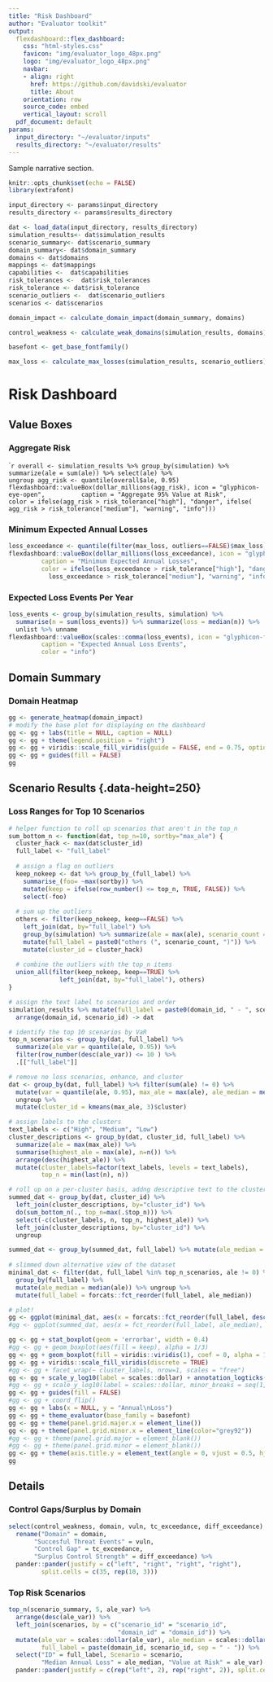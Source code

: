 ```yaml
---
title: "Risk Dashboard"
author: "Evaluator toolkit"
output:
  flexdashboard::flex_dashboard:
    css: "html-styles.css"
    favicon: "img/evaluator_logo_48px.png"
    logo: "img/evaluator_logo_48px.png"
    navbar:
    - align: right
      href: https://github.com/davidski/evaluator
      title: About
    orientation: row
    source_code: embed
    vertical_layout: scroll
  pdf_document: default
params:
  input_directory: "~/evaluator/inputs"
  results_directory: "~/evaluator/results"
---
```


Sample narrative section.

```r
knitr::opts_chunk$set(echo = FALSE) 
library(extrafont)

input_directory <- params$input_directory
results_directory <- params$results_directory
```

```r
dat <- load_data(input_directory, results_directory)
simulation_results<- dat$simulation_results
scenario_summary<- dat$scenario_summary
domain_summary<- dat$domain_summary
domains <- dat$domains
mappings <- dat$mappings
capabilities <-  dat$capabilities
risk_tolerances <-  dat$risk_tolerances
risk_tolerance <- dat$risk_tolerance
scenario_outliers <-  dat$scenario_outliers
scenarios <- dat$scenarios
```

```r
domain_impact <- calculate_domain_impact(domain_summary, domains)
```

```r
control_weakness <- calculate_weak_domains(simulation_results, domains)
```

```r
basefont <- get_base_fontfamily()
```

```r
max_loss <- calculate_max_losses(simulation_results, scenario_outliers)
```

Risk Dashboard
=======================================================================

Value Boxes
-----------------------------------------------------------------------

### Aggregate Risk

````r
overall <- simulation_results %>% group_by(simulation) %>% 
                     summarize(ale = sum(ale)) %>% select(ale) %>%
                     ungroup
agg_risk <- quantile(overall$ale, 0.95)
flexdashboard::valueBox(dollar_millions(agg_risk), icon = "glyphicon-eye-open",
         caption = "Aggregate 95% Value at Risk",
         color = ifelse(agg_risk > risk_tolerance["high"], "danger", ifelse(
           agg_risk > risk_tolerance["medium"], "warning", "info")))
```

### Minimum Expected Annual Losses

```r
loss_exceedance <- quantile(filter(max_loss, outliers==FALSE)$max_loss, .2)
flexdashboard::valueBox(dollar_millions(loss_exceedance), icon = "glyphicon-warning-sign",
         caption = "Minimum Expected Annual Losses",
         color = ifelse(loss_exceedance > risk_tolerance["high"], "danger", ifelse(
           loss_exceedance > risk_tolerance["medium"], "warning", "info")))
```

### Expected Loss Events Per Year

```r
loss_events <- group_by(simulation_results, simulation) %>% 
  summarise(n = sum(loss_events)) %>% summarize(loss = median(n)) %>% 
  unlist %>% unname
flexdashboard::valueBox(scales::comma(loss_events), icon = "glyphicon-flag",
         caption = "Expected Annual Loss Events",
         color = "info")

```

Domain Summary {data-height=150}
-----------------------------------------------------------------------

### Domain Heatmap {.no-padding}

```r
gg <- generate_heatmap(domain_impact)
# modify the base plot for displaying on the dashboard
gg <- gg + labs(title = NULL, caption = NULL)
gg <- gg + theme(legend.position = "right")
gg <- gg + viridis::scale_fill_viridis(guide = FALSE, end = 0.75, option = "D")
gg <- gg + guides(fill = FALSE)
gg
```

Scenario Results {.data-height=250}
-----------------------------------------------------------------------

### Loss Ranges for Top 10 Scenarios {.no-padding}

```r
# helper function to roll up scenarios that aren't in the top_n
sum_bottom_n <- function(dat, top_n=10, sortby="max_ale") {
  cluster_hack <- max(dat$cluster_id)
  full_label <- "full_label"
  
  # assign a flag on outliers
  keep_nokeep <- dat %>% group_by_(full_label) %>% 
    summarise_(foo= ~max(sortby)) %>% 
    mutate(keep = ifelse(row_number() <= top_n, TRUE, FALSE)) %>% 
    select(-foo)
  
  # sum up the outliers
  others <- filter(keep_nokeep, keep==FALSE) %>% 
    left_join(dat, by="full_label") %>% 
    group_by(simulation) %>% summarize(ale = max(ale), scenario_count = n()) %>% 
    mutate(full_label = paste0("others (", scenario_count, ")")) %>% 
    mutate(cluster_id = cluster_hack)
  
  # combine the outliers with the top_n items
  union_all(filter(keep_nokeep, keep==TRUE) %>% 
              left_join(dat, by="full_label"), others)
}

# assign the text label to scenarios and order
simulation_results %>% mutate(full_label = paste0(domain_id, " - ", scenario_id)) %>% 
  arrange(domain_id, scenario_id) -> dat 

# identify the top 10 scenarios by VaR
top_n_scenarios <- group_by(dat, full_label) %>% 
  summarize(ale_var = quantile(ale, 0.95)) %>% 
  filter(row_number(desc(ale_var)) <= 10 ) %>% 
  .[["full_label"]]

# remove no loss scenarios, enhance, and cluster
dat <- group_by(dat, full_label) %>% filter(sum(ale) != 0) %>% 
  mutate(var = quantile(ale, 0.95), max_ale = max(ale), ale_median = median(ale)) %>% 
  ungroup %>% 
  mutate(cluster_id = kmeans(max_ale, 3)$cluster)

# assign labels to the clusters
text_labels <- c("High", "Medium", "Low")
cluster_descriptions <- group_by(dat, cluster_id, full_label) %>% 
  summarize(ale = max(max_ale)) %>% 
  summarise(highest_ale = max(ale), n=n()) %>% 
  arrange(desc(highest_ale)) %>% 
  mutate(cluster_labels=factor(text_labels, levels = text_labels),
         top_n = min(last(n), n))

# roll up on a per-cluster basis, addng descriptive text to the cluster
summed_dat <- group_by(dat, cluster_id) %>% 
  left_join(cluster_descriptions, by="cluster_id") %>% 
  do(sum_bottom_n(., top_n=max(.$top_n))) %>% 
  select(-c(cluster_labels, n, top_n, highest_ale)) %>% 
  left_join(cluster_descriptions, by="cluster_id") %>% 
  ungroup

summed_dat <- group_by(summed_dat, full_label) %>% mutate(ale_median = median(ale))
  
# slimmed down alternative view of the dataset
minimal_dat <- filter(dat, full_label %in% top_n_scenarios, ale != 0) %>% 
  group_by(full_label) %>% 
  mutate(ale_median = median(ale)) %>% ungroup %>% 
  mutate(full_label = forcats::fct_reorder(full_label, ale_median))

# plot!
gg <- ggplot(minimal_dat, aes(x = forcats::fct_reorder(full_label, desc(ale_median)), y = ale + 1))
#gg <- ggplot(summed_dat, aes(x = fct_reorder(full_label, ale_median), y = ale))

gg <- gg + stat_boxplot(geom = 'errorbar', width = 0.4)
#gg <- gg + geom_boxplot(aes(fill = keep), alpha = 1/3)
gg <- gg + geom_boxplot(fill = viridis::viridis(1), coef = 0, alpha = 1/3, outlier.shape = NA)
gg <- gg + viridis::scale_fill_viridis(discrete = TRUE)
#gg <- gg + facet_wrap(~ cluster_labels, nrow=1, scales = "free")
gg <- gg + scale_y_log10(label = scales::dollar) + annotation_logticks()
#gg <- gg + scale_y_log10(label = scales::dollar, minor_breaks = seq(1, max(gg$data$ale), 100000))
gg <- gg + guides(fill = FALSE)
#gg <- gg + coord_flip()
gg <- gg + labs(x = NULL, y = "Annual\nLoss") 
gg <- gg + theme_evaluator(base_family = basefont)
gg <- gg + theme(panel.grid.major.x = element_line())
gg <- gg + theme(panel.grid.minor.x = element_line(color="grey92"))
#gg <- gg + theme(panel.grid.major = element_blank())
#gg <- gg + theme(panel.grid.minor = element_blank())
gg <- gg + theme(axis.title.y = element_text(angle = 0, vjust = 0.5, hjust = 0))
gg
```


Details
-----------------------------------------------------------------------

### Control Gaps/Surplus by Domain

```r
select(control_weakness, domain, vuln, tc_exceedance, diff_exceedance) %>% 
  rename("Domain" = domain, 
       "Succesful Threat Events" = vuln,
       "Control Gap" = tc_exceedance,
       "Surplus Control Strength" = diff_exceedance) %>% 
  pander::pander(justify = c("left", "right", "right", "right"), 
         split.cells = c(35, rep(10, 3)))
```

### Top Risk Scenarios

```r
top_n(scenario_summary, 5, ale_var) %>% 
  arrange(desc(ale_var)) %>% 
  left_join(scenarios, by = c("scenario_id" = "scenario_id", 
                              "domain_id" = "domain_id")) %>%
  mutate(ale_var = scales::dollar(ale_var), ale_median = scales::dollar(ale_median),
         full_label = paste(domain_id, scenario_id, sep = " - ")) %>% 
  select("ID" = full_label, Scenario = scenario, 
         "Median Annual Loss" = ale_median, "Value at Risk" = ale_var) %>% 
  pander::pander(justify = c(rep("left", 2), rep("right", 2)), split.cells=c(12, rep(30, 3)))
```
